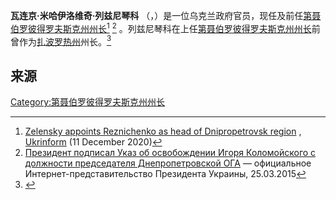 {{Infobox officeholder
|name           = 瓦连京·列兹尼琴科
|native_name   = Валентин Резніченко
|native_name_lang = uk
|image          = Валентин Резніченко.jpeg
|birth_name = Valentyn Mykhaylovych Reznichenko
|birth_date     = {{birth date and age|1972|04|22|df=y}}
|birth_place    = [[苏联|苏联]][[乌克兰苏维埃社会主义共和国|乌克兰]]第聂伯罗彼得罗夫斯克<br />（今乌克兰[[第聂伯罗|第聂伯罗]]）
|death_date     = 
|death_place    = 
|office         = [[第聂伯罗彼得罗夫斯克州州长|第聂伯罗彼得罗夫斯克州州长]] 
|term_start     = 2020年12月11日
|term_end     = 
|predecessor  = [[亚历山大·邦达连科|亚历山大·邦达连科]]<ref name="3152929reznichenko"/>
|successor    = 
|term_start1     =  2015年3月26日
|term_end1       = 2019年6月27日
|predecessor1    = [[伊戈尔·科洛莫伊斯基|伊戈尔·科洛莫伊斯基]]
|successor1     = [[亚历山大·邦达连科|亚历山大·邦达连科]]
|office2        = [[扎波罗热州州长|扎波罗热州州长]]
|predecessor2   = {{link-en|瓦列里·巴拉诺夫|Valery Baranov (politician)}}
|successor2     = {{link-en|格里戈里·萨马尔达克|Hryhoriy Samardak}}
|term_start2    = 2015年2月20日
|term_end2     = 2015年3月26日
|nationality    = {{UKR}}
|spouse         = 
|alma_mater     = 
|religion       = 
|website        = 
|party          = 
}}

'''瓦连京·米哈伊洛维奇·列兹尼琴科''' （{{lang-uk|Валентин Михайлович Резніченко}}，{{bd|1972年|4月22日|||}}）是一位乌克兰政府官员，现任及前任[[第聂伯罗彼得罗夫斯克州州长|第聂伯罗彼得罗夫斯克州州长]]<ref name="3152929reznichenko">[https://www.ukrinform.net/rubric-polytics/3152929-zelensky-appoints-reznichenko-as-head-of-dnipropetrovsk-region.html Zelensky appoints Reznichenko as head of Dnipropetrovsk region] {{Wayback|url=https://www.ukrinform.net/rubric-polytics/3152929-zelensky-appoints-reznichenko-as-head-of-dnipropetrovsk-region.html |date=20210118074913 }}, [[Ukrinform|Ukrinform]] (11 December 2020)</ref> <ref name="ДнепрОГА">[http://www.president.gov.ua/ru/news/prezident-pidpisav-ukaz-pro-zvilnennya-igorya-kolomojskogo-z-34999 Президент подписал Указ об освобождении Игоря Коломойского с должности председателя Днепропетровской ОГА] {{Wayback|url=http://www.president.gov.ua/ru/news/prezident-pidpisav-ukaz-pro-zvilnennya-igorya-kolomojskogo-z-34999 |date=20190109111046 }} — официальное Интернет-представительство Президента Украины, 25.03.2015</ref> 。列兹尼琴科在上任[[第聂伯罗彼得罗夫斯克州州长|第聂伯罗彼得罗夫斯克州州长]]前曾作为[[扎波罗热州|扎波罗热州]]州长。<ref>{{Cite web |url=http://www.president.gov.ua/documents/18992.html |title=УКАЗ ПРЕЗИДЕНТА УКРАЇНИ № 105/2014 Про призначення В.Резніченка головою Запорізької обласної державної адміністрації |access-date=2021-03-05 |archive-date=2015-02-21 |archive-url=https://web.archive.org/web/20150221165446/http://www.president.gov.ua/documents/18992.html |dead-url=no }}</ref>

== 来源 ==
{{references}}

[[Category:第聂伯罗彼得罗夫斯克州州长|Category:第聂伯罗彼得罗夫斯克州州长]]